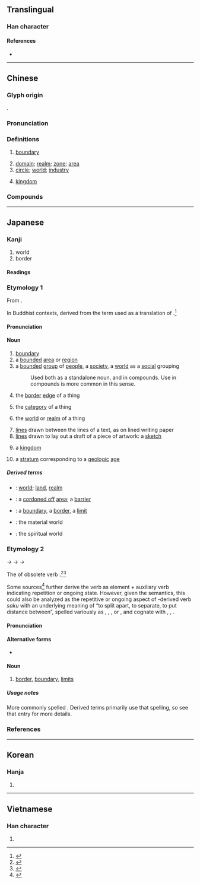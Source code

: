 {{also|畍}}
{{character info/new}}
==Translingual==
{{stroke order|strokes=9}}
{{stroke order|type=jbw|strokes=9}}

===Han character===
{{Han char|rn=102|rad=田|as=04|sn=9|four=46128|canj=WOLL|ids=⿱田介(G),⿳田八⿰丿丨(HTJKV)}}

====References====
* {{Han ref|kx=0760.180|dkj=21775|dj=1170.110|hdz=42534.020|uh=754C|ud=30028|bh=ACC9|bd=44233}}

----

==Chinese==
{{zh-forms|alt=畍}}

===Glyph origin===
{{Han etym}}
{{Han compound|田|介|t1=field|ls=psc|c1=s|c2=p}}.

===Pronunciation===
{{zh-pron
|m=jiè
|m-s=
|c=gaai3
|c-t=
|g=
|h=pfs=n:kie/s:kiai
|j=
|md=
|mn=kài/kh,zz:kè/qz,tp,xm:kòe
|mn_note=kài - literary; kè/kòe - vernacular
|mn-t=
|w=
|x=
|mc=y
|oc=y
|cat=
}}

===Definitions===
{{zh-hanzi}}

# [[boundary]]
#: {{zh-x|境界|boundary; state}}
# [[domain]]; [[realm]]; [[zone]]; [[area]]
# [[circle]]; [[world]]; [[industry]]
#: {{zh-x|音樂界|the music '''world'''; music '''circles'''}}
# {{lb|zh|taxonomy}} [[kingdom]]

===Compounds===
{{zh-der|邊界|世界|一世界|三千世界|三界|三界公|上界|下界|不間不界|世界主義|世界報|世界大同|世界大戰|世界屋脊|世界性|世界末日|世界紀錄|世界級|世界觀|世界語|世界銀行|中千世界|交界|仙界|俗界|傳播界|全世界|出版界|分界|分界牌|劃清界線|劃界|十八界|十界|半間不界|古生界|各界|各界人士|四法界|四界|回教世界|國界|地界|圻界|報界|塵界|境界|外界|大千世界|大同世界|大開眼界|天然國界|太古界|夾界|娑婆世界|學界|安樂世界|官界|實業界|射界|小千世界|廣播界|彩色世界|悲慘世界|撈過界|政界|新世界|新生界|新界|新聞界|楚河漢界|業界|極樂世界|欲界|水界|法界|浮華世界|混沌世界|清平世界|滿世界|無色界|現世界|生物界|界上|界內球|界分|界口|界址|界外|界外球|界定|界尺|界方|界樁|界標|界河|界牌|界畫|界石|界碑|界稻|界箍兒|界約|界線|界說|界限|界面|疆界|眼界|神界|視界|租界|第三世界|第二世界|第四世界|經界|縣界|繁華世界|義界|胎藏界|臨界|臨界線|臨界點|自然界|自由世界|色界|花界|花花世界|華界|藝術界|越界|軍界|輿論界|邊界談判|金剛界|銀色世界|開眼界|限界|靈界|非生物界|音界號|香界|黑暗世界|齊梁世界|天界}}

----

==Japanese==

===Kanji===
{{ja-kanji|grade=3|rs=田04}}

# world
# border

====Readings====
{{rfv-pronunciation|lang=ja}}
{{ja-readings
|goon=け
|kanon=かい
|kun=さかい-
}}

===Etymology 1===
{{ja-kanjitab|yomi=o|かい}}
From {{der|ja|ltc|sort=かい|-}} {{ltc-l|界|boundary}}.

In Buddhist contexts, derived from the {{cog|ltc|-}} term used as a translation of {{der|ja|sa|sort=かい|धातु||layer, stratum}}.<ref name="KDJ">{{R:Kokugo Dai Jiten}}</ref>

====Pronunciation====
{{ja-pron|yomi=kanon|かい|acc=1|acc_ref=DJR}}

====Noun====
{{ja-noun|かい}}

# [[boundary]]
# a [[bounded]] [[area]] or [[region]]
# a [[bounded]] [[group]] of [[people]], a [[society]], a [[world]] as a [[social]] grouping
#: Used both as a standalone noun, and in compounds. Use in compounds is more common in this sense.
#: {{ja-usex|自然の'''界'''、自然'''界'''|しぜん の '''かい'''、 しぜん'''かい'''|the natural '''world'''}}
#: {{ja-usex|美術界|びじゅつ'''かい'''|the art '''world'''}}
# the [[border]] [[edge]] of a thing
# {{lb|ja|sort=かい|Buddhism}} the [[category]] of a thing
# {{lb|ja|sort=かい|Buddhism}} the [[world]] or [[realm]] of a thing
# [[line]]s drawn between the lines of a text, as on lined writing paper
# [[line]]s drawn to lay out a draft of a piece of artwork: a [[sketch]]
# {{lb|ja|sort=かい|biology|taxonomy}} a [[kingdom]]
# {{lb|ja|sort=かい|geology}} a [[stratum]] corresponding to a [[geologic]] [[age]]

=====Derived terms=====
{{der-top}}
* {{ja-r|世界|せかい}}: [[world]]; [[land]], [[realm]]
* {{ja-r|結界|けっかい}}: a [[cordon off|cordoned off]] [[area]]; a [[barrier]]
* {{ja-r|境界|きょうかい}}: a [[boundary]], a [[border]], a [[limit]]
* {{ja-r|物質界|ぶっしつかい}}: the material world
* {{ja-r|精神界|せいしんかい}}: the spiritual world
{{der-bottom}}

===Etymology 2===
{{ja-kanjitab|yomi=k|さかい}}

{{IPAchar|/sakapi/}} → {{IPAchar|/sakaɸi/}} → {{IPAchar|/sakahi/}} → {{IPAchar|/sakai/}}

The {{m|ja|連用形|tr=ren'yōkei||continuative or stem form}} of obsolete verb {{m|ja|境う|tr=sakau||to divide, to form a boundary between things}}.<ref name="KDJ">{{R:Kokugo Dai Jiten}}</ref><ref name="DJR">{{R:Daijirin}}</ref>

Some sources<ref name="KDJ">{{R:Kokugo Dai Jiten}}</ref> further derive the verb as {{der|ja|ojp|sort=さかい|-}} element {{m|ja|境|tr=saka||division, border, boundary}} + auxiliary verb {{m|ja|ふ|tr=fu}} indicating repetition or ongoing state. However, given the semantics, this could also be analyzed as the repetitive or ongoing aspect of {{der|ja|ojp|sort=さかい|-}}-derived verb ''saku'' with an underlying meaning of “to split apart, to separate, to put distance between”, spelled variously as {{m|ja|割く}}, {{m|ja|裂く}}, {{m|ja|離く}}, or {{m|ja|放く}}, and cognate with {{m|ja|咲く|tr=saku||to bloom|pos=from the idea of the blooms splitting open}}, {{m|ja|栄える|tr=sakaeru||to prosper|pos=extended from the ''bloom'' sense}}, {{m|ja|盛ん|tr=sakan||prospering, fluorishing}}.

====Pronunciation====
{{ja-pron|yomi=k|さかい|acc=2|acc_ref=DJR}}

====Alternative forms====
* {{ja-l|境}}

====Noun====
{{ja-noun|さかい}}

# [[border]], [[boundary]], [[limits]]

=====Usage notes=====
More commonly spelled {{ja-l|境}}. Derived terms primarily use that spelling, so see that entry for more details.

===References===
<references/>

----

==Korean==

===Hanja===
{{ko-hanja|hangeul=계|eumhun=|rv=gye|mr=kye|y=kyey}}

# {{defn|lang=ko|sort=田04}}

----

==Vietnamese==

===Han character===
{{vi-hantu|[[giới]]|rs=田04}}

# {{defn|lang=vi|sort=田04}}